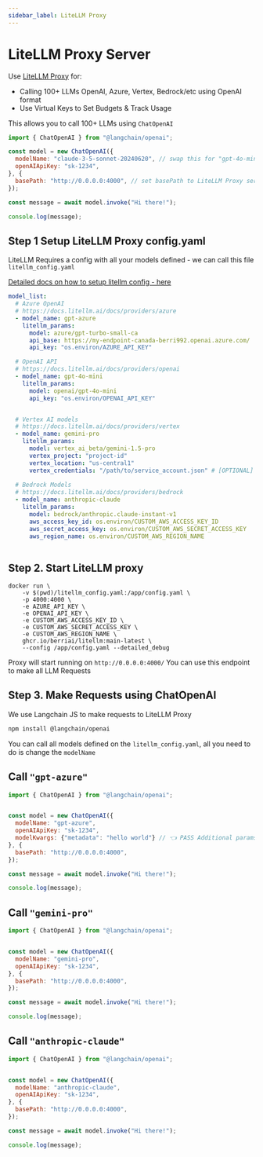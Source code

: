 ```yaml
---
sidebar_label: LiteLLM Proxy
---
```



# LiteLLM Proxy Server

Use [LiteLLM Proxy](https://docs.litellm.ai/docs/simple_proxy) for:

- Calling 100+ LLMs OpenAI, Azure, Vertex, Bedrock/etc using OpenAI format
- Use Virtual Keys to Set Budgets & Track Usage

This allows you to call 100+ LLMs using `ChatOpenAI`

```js
import { ChatOpenAI } from "@langchain/openai";

const model = new ChatOpenAI({
  modelName: "claude-3-5-sonnet-20240620", // swap this for "gpt-4o-mini", "gemini-1.5-pro", "claude-3-5-sonnet-20240620"
  openAIApiKey: "sk-1234",
}, {
  basePath: "http://0.0.0.0:4000", // set basePath to LiteLLM Proxy server
});

const message = await model.invoke("Hi there!");

console.log(message);
```


## Step 1 Setup LiteLLM Proxy config.yaml

LiteLLM Requires a config with all your models defined - we can call this file `litellm_config.yaml`

[Detailed docs on how to setup litellm config - here](https://docs.litellm.ai/docs/proxy/configs)

```yaml
model_list:
  # Azure OpenAI
  # https://docs.litellm.ai/docs/providers/azure
  - model_name: gpt-azure
    litellm_params:
      model: azure/gpt-turbo-small-ca
      api_base: https://my-endpoint-canada-berri992.openai.azure.com/
      api_key: "os.environ/AZURE_API_KEY"

  # OpenAI API
  # https://docs.litellm.ai/docs/providers/openai
  - model_name: gpt-4o-mini
    litellm_params:
      model: openai/gpt-4o-mini
      api_key: "os.environ/OPENAI_API_KEY"


  # Vertex AI models
  # https://docs.litellm.ai/docs/providers/vertex
  - model_name: gemini-pro
    litellm_params:
      model: vertex_ai_beta/gemini-1.5-pro
      vertex_project: "project-id"
      vertex_location: "us-central1"
      vertex_credentials: "/path/to/service_account.json" # [OPTIONAL] Do this OR `!gcloud auth application-default login` - run this to add vertex credentials to your env
  
  # Bedrock Models
  # https://docs.litellm.ai/docs/providers/bedrock
  - model_name: anthropic-claude
    litellm_params: 
      model: bedrock/anthropic.claude-instant-v1
      aws_access_key_id: os.environ/CUSTOM_AWS_ACCESS_KEY_ID
      aws_secret_access_key: os.environ/CUSTOM_AWS_SECRET_ACCESS_KEY
      aws_region_name: os.environ/CUSTOM_AWS_REGION_NAME
  
```


## Step 2. Start LiteLLM proxy

```shell
docker run \
    -v $(pwd)/litellm_config.yaml:/app/config.yaml \
    -p 4000:4000 \
    -e AZURE_API_KEY \
    -e OPENAI_API_KEY \
    -e CUSTOM_AWS_ACCESS_KEY_ID \
    -e CUSTOM_AWS_SECRET_ACCESS_KEY \
    -e CUSTOM_AWS_REGION_NAME \
    ghcr.io/berriai/litellm:main-latest \
    --config /app/config.yaml --detailed_debug
```

Proxy will start running on `http://0.0.0.0:4000/` You can use this endpoint to make all LLM Requests

## Step 3. Make Requests using ChatOpenAI

We use Langchain JS to make requests to LiteLLM Proxy

```bash npm2yarn
npm install @langchain/openai
```

You can call all models defined on the `litellm_config.yaml`, all you need to do is change the `modelName`

## Call `"gpt-azure"`
```js
import { ChatOpenAI } from "@langchain/openai";


const model = new ChatOpenAI({
  modelName: "gpt-azure",
  openAIApiKey: "sk-1234",
  modelKwargs: {"metadata": "hello world"} // 👈 PASS Additional params here
}, {
  basePath: "http://0.0.0.0:4000",
});

const message = await model.invoke("Hi there!");

console.log(message);
```


## Call `"gemini-pro"`
```js
import { ChatOpenAI } from "@langchain/openai";


const model = new ChatOpenAI({
  modelName: "gemini-pro",
  openAIApiKey: "sk-1234",
}, {
  basePath: "http://0.0.0.0:4000",
});

const message = await model.invoke("Hi there!");

console.log(message);
```

## Call `"anthropic-claude"`
```js
import { ChatOpenAI } from "@langchain/openai";


const model = new ChatOpenAI({
  modelName: "anthropic-claude",
  openAIApiKey: "sk-1234",
}, {
  basePath: "http://0.0.0.0:4000",
});

const message = await model.invoke("Hi there!");

console.log(message);
```


